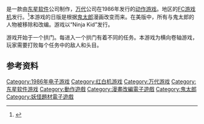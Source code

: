 {{NoteTA
| G1=Games
}}
{{vgname|鬼太郎 妖怪大魔境|ja=ゲゲゲの鬼太郎 妖怪大魔境|en=Ninja Kid|diff=yes}}是一款由[[东星软件|东星软件]]公司制作，[[万代|万代]]公司在1986年发行的[[动作游戏|动作游戏]]。地区的[[FC游戏机|FC游戏机]]发行。<ref name="gamefaqs">{{cite web|url=http://www.gamefaqs.com/nes/587491-ninja-kid/data|title=Release information|publisher=[[GameFAQs|GameFAQs]]|accessdate=2015-07-18}}</ref>本游戏的日版是根据[[鬼太郎|鬼太郎]]漫画改变而来。在美版中，所有与鬼太郎的人物被移除和改编。游戏以“Ninja Kid”发行。

游戏开始于一个拱门。每进入一个拱门有着不同的任务。本游戏为横向卷轴游戏，玩家需要打败每个任务中的敌人和头目。

== 参考资料 ==
{{Reflist}}
{{鬼太郎}}
{{DEFAULTSORT:GeGeGe no Kitaro Yōkai Daimakyou}}
[[Category:1986年电子游戏|Category:1986年电子游戏]]
[[Category:红白机游戏|Category:红白机游戏]]
[[Category:万代游戏|Category:万代游戏]]
[[Category:东星软件游戏|Category:东星软件游戏]]
[[Category:動作遊戲|Category:動作遊戲]]
[[Category:漫畫改編電子遊戲|Category:漫畫改編電子遊戲]]
[[Category:鬼太郎|Category:鬼太郎]]
[[Category:妖怪題材電子遊戲|Category:妖怪題材電子遊戲]]

{{Action-videogame-stub}}